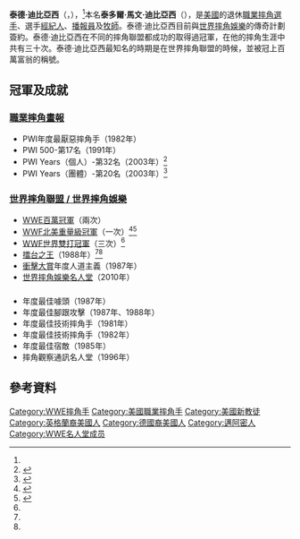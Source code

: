 {{Infobox Pro Wrestler
| name = 泰德·迪比亞西
| image = 10.1.10TedDiBiaseByLuigiNovi.jpg
| img_capt = 泰德·迪比亞西（2010年）
| names = '''Ted DiBiase'''
| birthname = 泰多爾·馬文·迪比亞西
| nickname = '''"The Million Dollar Man"'''（'''"百萬富翁"'''）<ref name="OWW">{{cite web|url=http://www.onlineworldofwrestling.com/profiles/t/ted-dibiase.html|title=Ted DiBiase's OWW Profile|accessdate=2007-10-14|publisher=Online World of Wrestling|archive-date=2018-12-26|archive-url=https://web.archive.org/web/20181226033656/http://www.onlineworldofwrestling.com/bios/t/ted-dibiase/|dead-url=no}}</ref><ref name=god/><br/>"Trillionaire Ted"（"兆元富翁泰德"）<ref name=god>{{cite book|last=Bonham|first=Chad|title=Wrestling with God|url=https://archive.org/details/wrestlingwithgod0000bonh|year=2001|publisher=David C. Cook|isbn=1589199359|page=[https://archive.org/details/wrestlingwithgod0000bonh/page/57 57]}}</ref> 
| height = {{height|ft=6|in=3}}<ref name=wwebio>{{cite web|url=http://www.wwe.com/superstars/halloffame/inductees/themilliondollarman/|title=The Million Dollar Man's WWE Hall of Fame profile|publisher=[[WWE|WWE]]|accessdate=2011-03-31|archive-date=2012-02-26|archive-url=https://web.archive.org/web/20120226163031/http://www.wwe.com/superstars/halloffame/inductees/themilliondollarman|dead-url=no}}</ref>
| weight = {{convert|265|lb|kg}}<ref name=wwebio/> 
| birth_date = {{birth date and age|1954|1|18}}
| birth_place = {{USA}}[[佛羅里達州|佛羅里達州]][[邁阿密-戴德縣|邁阿密-戴德縣]][[邁阿密|邁阿密]]<ref name="MillionDollar13">{{cite book|title=Ted DiBiase: The Million Dollar Man|url=https://archive.org/details/teddibiasemillio0000dibi|last=DiBiase|first=Ted|page=[https://archive.org/details/teddibiasemillio0000dibi/page/13 13]|publisher=[[口袋書店|口袋書店]]|year=2008|isbn=978-1-4165-5890-3}}</ref><ref name="Price23">{{cite book|title=Every Man Has His Price|url=https://archive.org/details/everymanhashispr0000dibi|last=DiBiase|first=Ted|page=[https://archive.org/details/everymanhashispr0000dibi/page/23 23]|publisher=Multnomah Publishers, Inc|year=1997|isbn=978-1-57673-175-8}}</ref><ref name=god/>
| death_date = 
| death_place = 
| resides = {{USA}}[[密西根州|密西根州]][[柯林頓縣_(密西根州)|柯林頓縣]]{{link-en|柯林頓 (密西根州)|Clinton, Mississippi|柯林頓}}<ref name=god/>
| billed = {{USA}}[[佛羅里達州|佛羅里達州]][[棕櫚灘縣|棕櫚灘縣]][[棕櫚灘|棕櫚灘]]（[[春季|春季]]）<ref name=slamtoronto/><br/>{{USA}}[[麻薩諸塞州|麻薩諸塞州]][[巴恩斯特布爾縣|巴恩斯特布爾縣]]{{link-en|海恩尼斯 (麻薩諸塞州)|Hyannis, Massachusetts|海恩尼斯}}{{link-en|海恩尼斯港 (麻薩諸塞州)|Hyannis, Massachusetts|海恩尼斯港}}（[[夏季|夏季]]）<ref name=slamtoronto/><br/>{{USA}}[[加利福尼亞州|加利福尼亞州]][[洛杉磯縣|洛杉磯縣]]{{link-en|西洛杉磯|Westside (Los Angeles County)}}{{link-en|貝沙灣 (加利福尼亞州)|Bel Air, Los Angeles|貝沙灣}}（[[秋季|秋季]]）<ref name=slamtoronto/><br/>[[荷屬安地列斯|荷屬安地列斯]]（[[冬季|冬季]]）<ref name=slamtoronto/>
| trainer = {{link-en|小妥瑞·放克|Dory Funk, Jr.}}<ref name="wwebio"/><br />[[泰瑞·放克|泰瑞·放克]]<ref name="wwebio"/>
| debut = 1975年<ref name=god/>
| retired = 1994年<ref name="OWW"/>
| website = 
| spouse = 
}}

'''泰德·迪比亞西'''（{{lang-en|'''Ted DiBiase'''}}，{{bd|1954年|1月18日}}），<ref name="OWW"/>本名'''泰多爾·馬文·迪比亞西'''（{{lang-en|'''Theodore Marvin DiBiase'''}}），是[[美國|美國]]的退休[[職業摔角|職業摔角]][[選手|選手]]、選手[[經紀人|經紀人]]、[[播報員|播報員]]及[[牧師|牧師]]。泰德·迪比亞西目前與[[世界摔角娛樂|世界摔角娛樂]]的傳奇計劃簽約。泰德·迪比亞西在不同的摔角聯盟都成功的取得過冠軍，在他的摔角生涯中共有三十次。泰德·迪比亞西最知名的時期是在世界摔角聯盟的時候，並被冠上百萬富翁的稱號。

==冠軍及成就==
===[[職業摔角畫報|職業摔角畫報]]===
*PWI年度最厭惡摔角手（1982年）
*PWI 500-第17名（1991年）
*PWI Years（個人）-第32名（2003年）<ref>{{cite web|url=http://www.100megsfree4.com/wiawrestling/pages/pwi/pwi500yr.htm |title=Pro Wrestling Illustrated's Top 500 Wrestlers of the PWI Years |accessdate=2009-03-26 |publisher=Wrestling Information Archive |deadurl=yes |archiveurl=https://web.archive.org/web/20110707054220/http://www.100megsfree4.com/wiawrestling/pages/pwi/pwi500yr.htm |archivedate=2011-07-07 }}</ref>
*PWI Years（團體）-第20名（2003年）<ref>{{cite web|url=http://www.100megsfree4.com/wiawrestling/pages/pwi/pwi100tg.htm |accessdate=2009-03-26 |title=Pro Wrestling Illustrated's Top 100 Tag Teams of the PWI Years |publisher=Wrestling Information Archive |deadurl=yes |archiveurl=https://web.archive.org/web/20110707054236/http://www.100megsfree4.com/wiawrestling/pages/pwi/pwi100tg.htm |archivedate=2011-07-07 }}</ref>
===[[世界摔角娛樂|世界摔角聯盟 / 世界摔角娛樂]]===
*[[WWE百萬冠軍|WWE百萬冠軍]]（兩次）{{Ref|1|1}}
*[[WWF北美重量級冠軍|WWF北美重量級冠軍]]（一次）<ref name="northamerican">{{cite web|url=http://www.wrestling-titles.com/wwf/wwf-na-h.html|title=W.W.F. North American Heavyweight Title|accessdate=2007-10-14|publisher=Hisa's Puroresu Dojo|archive-date=2009-03-09|archive-url=https://web.archive.org/web/20090309082541/http://www.wrestling-titles.com/wwf/wwf-na-h.html|dead-url=no}}</ref><ref name="tedtitles">{{cite web|url=http://www.milliondollarman.com/titlehistory.html |title=Ted DiBiase's Title History |accessdate=2007-10-14 |publisher=Million Dollar Man.com |deadurl=yes |archiveurl=https://web.archive.org/web/20071013172840/http://milliondollarman.com/titlehistory.html |archivedate=2007-10-13 }}</ref>
*[[WWF世界雙打冠軍|WWF世界雙打冠軍]]（三次）<ref name="tedtitles"/>
*[[擂台之王|擂台之王]]（1988年）<ref name="tedtitles"/><ref name=god/>
*[[衝擊大賞|衝擊大賞]]年度人道主義（1987年）
*[[世界摔角娛樂名人堂|世界摔角娛樂名人堂]]（2010年）
==={{link-en|摔角觀察通訊獎|List of Wrestling Observer Newsletter awards}}===
*年度最佳噱頭（1987年）
*年度最佳腳跟攻擊（1987年、1988年）
*年度最佳技術摔角手（1981年）
*年度最佳技術摔角手（1982年）
*年度最佳宿敵（1985年）
*摔角觀察通訊名人堂（1996年）

{{small|1 {{note|1}} 世界摔角聯盟官方並無正式承認WWE百萬冠軍。}}

==參考資料==
{{References}}

{{Authority control}}
{{DEFAULTSORT:DiBiase, Ted}}
[[Category:WWE摔角手|Category:WWE摔角手]]
[[Category:美國職業摔角手|Category:美國職業摔角手]]
[[Category:美國新教徒|Category:美國新教徒]]
[[Category:英格蘭裔美國人|Category:英格蘭裔美國人]]
[[Category:德國裔美國人|Category:德國裔美國人]]
[[Category:邁阿密人|Category:邁阿密人]]
[[Category:WWE名人堂成员|Category:WWE名人堂成员]]